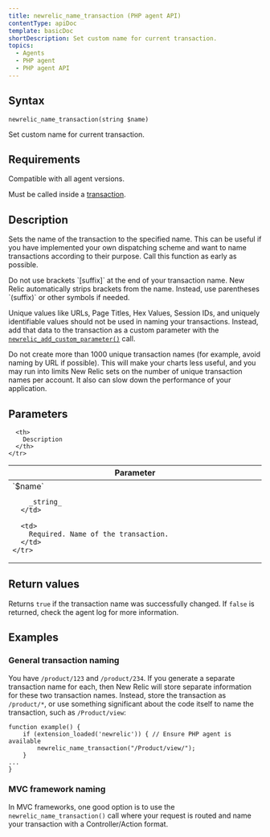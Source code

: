 ```yaml
---
title: newrelic_name_transaction (PHP agent API)
contentType: apiDoc
template: basicDoc
shortDescription: Set custom name for current transaction.
topics:
  - Agents
  - PHP agent
  - PHP agent API
---
```


## Syntax

```
newrelic_name_transaction(string $name)
```

Set custom name for current transaction.

## Requirements

Compatible with all agent versions.

Must be called inside a [transaction](/docs/accounts-partnerships/education/getting-started-new-relic/glossary#transaction).

## Description

Sets the name of the transaction to the specified name. This can be useful if you have implemented your own dispatching scheme and want to name transactions according to their purpose. Call this function as early as possible.

<Callout variant="important">
  Do not use brackets `[suffix]` at the end of your transaction name. New Relic automatically strips brackets from the name. Instead, use parentheses `(suffix)` or other symbols if needed.
</Callout>

Unique values like URLs, Page Titles, Hex Values, Session IDs, and uniquely identifiable values should not be used in naming your transactions. Instead, add that data to the transaction as a custom parameter with the [`newrelic_add_custom_parameter()`](https://docs.newrelic.com/docs/agents/php-agent/configuration/php-agent-api#api-custom-param) call.

<Callout variant="important">
  Do not create more than 1000 unique transaction names (for example, avoid naming by URL if possible). This will make your charts less useful, and you may run into limits New Relic sets on the number of unique transaction names per account. It also can slow down the performance of your application.
</Callout>

## Parameters

<Table>
  <thead>
    <tr>
      <th width="25%">
        Parameter
      </th>

      <th>
        Description
      </th>
    </tr>
  </thead>

  <tbody>
    <tr>
      <td>
        `$name`

        _string_
      </td>

      <td>
        Required. Name of the transaction.
      </td>
    </tr>
  </tbody>
</Table>

## Return values

Returns `true` if the transaction name was successfully changed. If `false` is returned, check the agent log for more information.

## Examples

### General transaction naming

You have `/product/123` and `/product/234`. If you generate a separate transaction name for each, then New Relic will store separate information for these two transaction names. Instead, store the transaction as `/product/*`, or use something significant about the code itself to name the transaction, such as `/Product/view`:

```
function example() {
    if (extension_loaded('newrelic')) { // Ensure PHP agent is available
	    newrelic_name_transaction("/Product/view/");
    }
...
}
```

### MVC framework naming

In MVC frameworks, one good option is to use the `newrelic_name_transaction()` call where your request is routed and name your transaction with a Controller/Action format.
